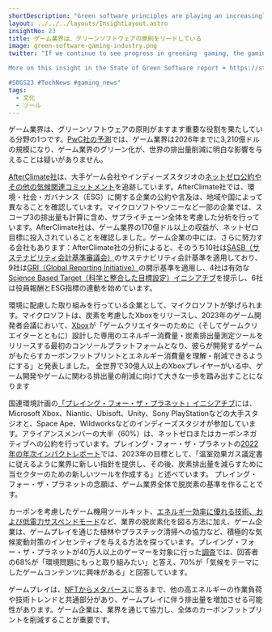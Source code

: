 ```yaml
---
shortDescription: "Green software principles are playing an increasingly significant role in the gaming industry."
layout: ../../../layouts/InsightLayout.astro
insightNo: 23
title: ゲーム業界は、グリーンソフトウェアの原則をリードしている
image: green-software-gaming-industry.png
twitter: "If we continue to see progress in greening  gaming, the gaming industry can have a demonstrable impact on reducing global #GHGemissions.

More on this insight in the State of Green Software report ➡️ https://stateof.greensoftware.foundation

#SOGS23 #TechNews #gaming_news"
tags:
  - 文化
  - ツール
---
```


ゲーム業界は、グリーンソフトウェアの原則がますます重要な役割を果たしている分野の1つです。[PwC社の予測](https://www.pwc.com/gx/en/industries/tmt/media/outlook/outlook-perspectives.html)では、ゲーム業界は2026年までに3,210億ドルの規模になり、ゲーム業界のグリーン化が、世界の排出量削減に明白な影響を与えることは疑いがありません。

[AfterClimate社](https://www.afterclimate.com.au/about)は、大手ゲーム会社やインディーズスタジオの[ネットゼロ公約やその他の気候関連コミットメント](https://www.afterclimate.com.au/net-zero-snapshots/net-zero-snapshot-2022?ref=gtg.benabraham.net)を追跡しています。AfterClimate社では、環境・社会・ガバナンス（ESG）に関する企業の公約や言及は、地域や国によって異なることを確認しています。マイクロソフトやソニーなど一部の企業では、スコープ3の排出量も計算に含め、サプライチェーン全体を考慮した分析を行っています。AfterClimate社は、ゲーム業界の170億ドル以上の収益が、ネットゼロ目標に投入されていることを確認しました。ゲーム企業の中には、さらに努力する会社もあります：AfterClimate社の分析によると、そのうち10社は[SASB（サステナビリティ会計基準審議会）](https://www.sustainablebizconsulting.com/services/sasb-reporting?utm_term=sasb%20standards&utm_campaign=CDP+Reporting&utm_source=adwords&utm_medium=ppc&hsa_acc=5625327721&hsa_cam=16513193214&hsa_grp=134260109437&hsa_ad=586671105342&hsa_src=g&hsa_tgt=kwd-1640279885038&hsa_kw=sasb%20standards&hsa_mt=b&hsa_net=adwords&hsa_ver=3&gad=1&gclid=Cj0KCQjwxYOiBhC9ARIsANiEIfYhxiCw7xNXhinZ7ikjm50QHcYSA6kMYzxLcMmDdz3QSQHmQ8CiOMAaArK1EALw_wcB)のサステナビリティ会計基準を適用しており、9社は[GRI（Global Reporting Initiative）](https://www.globalreporting.org/about-gri/)の開示基準を適用し、4社は有効な[Science Based Target（科学と整合した目標設定）イニシアチブ](https://sciencebasedtargets.org/)を提示し、6社は役員報酬とESG指標の連動を始めています。

環境に配慮した取り組みを行っている企業として、マイクロソフトが挙げられます。マイクロソフトは、炭素を考慮したXboxをリリースし、2023年のゲーム開発者会議において、[Xbox](https://learn.microsoft.com/en-us/gaming/sustainability/sustainability-overview)が「ゲームクリエイターのために（そしてゲームクリエイターとともに）設計した専用のエネルギー消費量・炭素排出量測定ツールをリリースする最初のコンソールプラットフォームとなり、彼らが開発するゲームがもたらすカーボンフットプリントとエネルギー消費量を理解・削減できるようにする」と発表しました。 全世界で30億人以上のXboxプレイヤーがいる中、ゲーム開発やゲームに関わる排出量の削減に向けて大きな一歩を踏み出すことになります

国連環境計画の[「プレイング・フォー・ザ・プラネット」イニシアチブ](https://playing4theplanet.org/)には、Microsoft Xbox、Niantic、Ubisoft、Unity、Sony PlayStationなどの大手スタジオと、Space Ape、Wildworksなどのインディーズスタジオが参加しています。アライアンスメンバーの大半（60%）は、ネットゼロまたはカーボンネガティブへの公約を行っています。プレイング・フォー・ザ・プラネットの[2022年の年次インパクトレポート](https://playing4theplanet.org/AIR)では、2023年の目標として、「温室効果ガス議定書に従えるように業界に新しい指針を提供し、その後、炭素排出量を減らすために当セクターのための新しいツールを作成する」と述べています。 プレイング・フォー・ザ・プラネットの念願は、ゲーム業界全体で脱炭素の基準を作ることです。

カーボンを考慮したゲーム機用ツールキット、[エネルギー効率に優れる技術、および低電力サスペンドモード](https://www.unep.org/news-and-stories/press-release/video-games-industry-levels-fight-against-climate-change)など、業界の脱炭素化を図る方法に加え、ゲーム企業は、ゲームプレイを通じた植林やプラスチック清掃への協力など、積極的な気候変動対策のインセンティブを与える方法を探っています。プレイング・フォー・ザ・プラネットが40万人以上のゲーマーを対象に行った[調査](https://9888fb1c876fc09a.azureedge.net/media/Playing4ThePlanet/Reports/PlayingForThePlanet_Report_2022_V17.pdf)では、回答者の68%が「環境問題にもっと取り組みたい」と答え、70%が「気候をテーマにしたゲームコンテンツに興味がある」と回答しています。

ゲームプレイは、[NFTからメタバース](https://www.ey.com/en_us/tmt/what-s-possible-for-the-gaming-industry-in-the-next-dimension/chapter-3-insights-on-the-metaverse-and-the-future-of-gaming)に至るまで、他の高エネルギーの作業負荷や技術トレンドと共通部分があり、ゲームプレイに伴う排出量を増加させる可能性があります。ゲーム企業は、業界を通じて協力し、全体のカーボンフットプリントを削減することが重要です。
